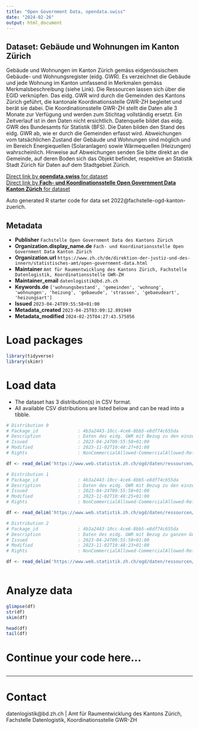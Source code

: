 ```yaml
---
title: "Open Government Data, opendata.swiss"
date: "2024-02-26"
output: html_document
---
```


## Dataset: Gebäude und Wohnungen im Kanton Zürich

Gebäude und Wohnungen im Kanton Zürich gemäss eidgenössischem Gebäude- und Wohnungsregister (eidg. GWR). Es verzeichnet die Gebäude und jede Wohnung im Kanton umfassend  in Merkmalen gemäss Merkmalsbeschreibung (siehe Link). Die Ressourcen lassen sich über die EGID verknüpfen. Das eidg. GWR wird durch die Gemeinden des Kantons Zürich geführt, die kantonale Koordinationsstelle GWR-ZH begleitet und berät sie dabei. Die Koordinationsstelle GWR-ZH stellt die Daten alle 3 Monate zur Verfügung und werden zum Stichtag vollständig ersetzt. Ein Zeitverlauf ist in den Daten nicht ersichtlich. Datenquelle bildet das eidg. GWR des Bundesamts für Statistik (BFS). Die Daten bilden den Stand des eidg. GWR ab, wie er durch die Gemeinden erfasst wird. Abweichungen vom tatsächlichen Zustand der Gebäude und Wohnungen sind möglich und im Bereich Energiequellen (Solaranlagen) sowie Wärmequellen (Heizungen) wahrscheinlich. Hinweise auf Abweichungen senden Sie bitte direkt an die Gemeinde, auf deren Boden sich das Objekt befindet, respektive an Statistik Stadt Zürich für Daten auf dem Stadtgebiet Zürich.

[Direct link by **opendata.swiss** for dataset](https://opendata.swiss/de/dataset/gebaude-und-wohnungen-im-kanton-zurich)<br>
[Direct link by **Fach- und Koordinationsstelle Open Government Data Kanton Zürich** for dataset](nan)

Auto generated R starter code for data set 2022@fachstelle-ogd-kanton-zuerich.

## Metadata

- **Publisher** `Fachstelle Open Government Data des Kantons Zürich`
- **Organization.display_name.de** `Fach- und Koordinationsstelle Open Government Data Kanton Zürich`
- **Organization.url** `https://www.zh.ch/de/direktion-der-justiz-und-des-innern/statistisches-amt/open-government-data.html`
- **Maintainer** `Amt für Raumentwicklung des Kantons Zürich, Fachstelle Datenlogistik, Koordinationsstelle GWR-ZH`
- **Maintainer_email** `datenlogistik@bd.zh.ch`
- **Keywords.de** `['wohnungsbestand', 'gemeinden', 'wohnung', 'wohnungen', 'heizung', 'gebaeude', 'strassen', 'gebaeudeart', 'heizungsart']`
- **Issued** `2023-04-24T09:55:58+01:00`
- **Metadata_created** `2023-04-25T03:09:12.891949`
- **Metadata_modified** `2024-02-25T04:27:43.575056`


# Load packages

```r

library(tidyverse)
library(skimr)

```

# Load data

-   The dataset has 3 distribution(s) in CSV format.
-   All available CSV distributions are listed below and can be read into a tibble.

```r

# Distribution 0
# Package_id               : 4b3a2443-10cc-4ce6-8bb5-e8df74c655da
# Description              : Daten des eidg. GWR mit Bezug zu den einzelnen Wohnungen in einem Gebäude. Aus den Daten lassen sich beispielsweise Alter, Fläche, Lage im Gebäude und Ausstattungsangaben herauslesen. Die Merkmale entsprechen denen im Merkmalskatalogs des eidg. GWR (siehe Link unter "weitere Informationen" im Datensatzbeschrieb) und sind dort beschrieben. Leerwerte wurden in den Gemeinden nicht ausgefüllt, ihr Wert ist unbekannt.
# Issued                   : 2023-04-24T09:55:58+01:00
# Modified                 : 2023-11-02T10:48:27+01:00
# Rights                   : NonCommercialAllowed-CommercialAllowed-ReferenceRequired

df <- read_delim('https://www.web.statistik.zh.ch/ogd/daten/ressourcen/KTZH_00002022_00004065.csv')

# Distribution 1
# Package_id               : 4b3a2443-10cc-4ce6-8bb5-e8df74c655da
# Description              : Daten des eidg. GWR mit Bezug zu den einzelnen Eingängen zu einem Gebäude. Adressen beziehen sich auf einzelne Gebäudeeingänge und sind deswegen pro Eingang in diesem File zu finden. Die Merkmale entsprechen denen im Merkmalskatalogs des eidg. GWR (siehe Link unter 'weitere Informationen' im Datensatzbeschrieb) und sind dort beschrieben. Leerwerte wurden in den Gemeinden nicht ausgefüllt, ihr Wert ist unbekannt.
# Issued                   : 2023-04-24T09:55:58+01:00
# Modified                 : 2023-11-02T10:48:25+01:00
# Rights                   : NonCommercialAllowed-CommercialAllowed-ReferenceRequired

df <- read_delim('https://www.web.statistik.zh.ch/ogd/daten/ressourcen/KTZH_00002022_00004066.csv')

# Distribution 2
# Package_id               : 4b3a2443-10cc-4ce6-8bb5-e8df74c655da
# Description              : Daten des eidg. GWR mit Bezug zu ganzen Gebäuden und ihrer Haustechnik. Aus den Daten lassen sich umfassende Angaben zum Gebäudebestand ablesen, beispielsweise zum Gebäudealter oder den Wärme- und Energiequellen. Die Merkmale entsprechen denen im Merkmalskatalogs des eidg. GWR (siehe Link unter "weitere Informationen" im Datensatzbeschrieb) und sind dort beschrieben. Leerwerte wurden in den Gemeinden nicht ausgefüllt, ihr Wert ist unbekannt. Für die einfachere Nutzung fügt die Fach- und Koordinationsstelle OGD vor der Publikation folgende Merkmale hinzu: Für das Merkmal 'Kanton' wird für alle Beobachtungen ZH abgefüllt. Das Merkmal 'Gemeindename' wird mittels BFS-Nummer entsprechend der Gemeindetabelle des Statistischen Amts ausgegeben. Das Merkmal 'Anzahl_Wohnungen' wird anhand der Ressource Wohnungen berechnet.
# Issued                   : 2023-04-24T09:55:58+01:00
# Modified                 : 2023-11-02T10:48:23+01:00
# Rights                   : NonCommercialAllowed-CommercialAllowed-ReferenceRequired

df <- read_delim('https://www.web.statistik.zh.ch/ogd/daten/ressourcen/KTZH_00002022_00004064.csv')



```

# Analyze data

```r

glimpse(df)
str(df)
skim(df)

head(df)
tail(df)

```

# Continue your code here...

```r

```

------------------------------------------------------------------------

# Contact

datenlogistik@bd.zh.ch | Amt für Raumentwicklung des Kantons Zürich, Fachstelle Datenlogistik, Koordinationsstelle GWR-ZH
